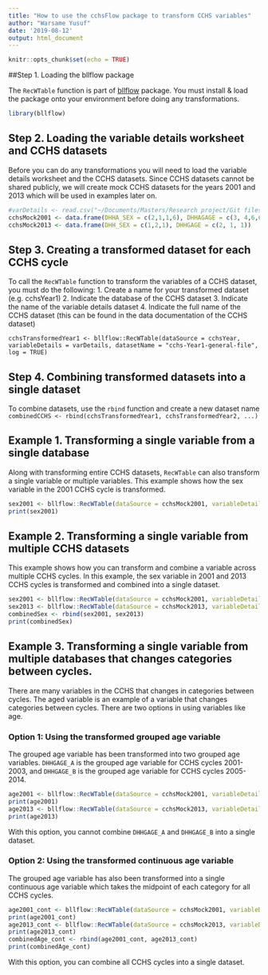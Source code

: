 ```yaml
---
title: "How to use the cchsFlow package to transform CCHS variables"
author: "Warsame Yusuf"
date: '2019-08-12'
output: html_document
---
```


```r
knitr::opts_chunk$set(echo = TRUE)
```


##Step 1. Loading the bllflow package

The `RecWTable` function is part of [bllflow](https://bllflow.projectbiglife.ca/index.html) package. You must install & load the package onto your environment before doing any transformations.

```r
library(bllflow)
```

## Step 2. Loading the variable details worksheet and CCHS datasets

Before you can do any transformations you will need to load the variable details worksheet and the CCHS datasets. Since CCHS datasets cannot be shared publicly, we will create mock CCHS datasets for the years 2001 and 2013 which will be used in examples later on. 

```r
#varDetails <- read.csv("~/Documents/Masters/Research project/Git files BLL/PoRT MSW - cchsVariableDetails.csv")
cchsMock2001 <- data.frame(DHHA_SEX = c(2,1,1,6), DHHAGAGE = c(3, 4,6,6))
cchsMock2013 <- data.frame(DHH_SEX = c(1,2,1), DHHGAGE = c(2, 1, 1))
```

## Step 3. Creating a transformed dataset for each CCHS cycle

To call the `RecWTable` function to transform the variables of a CCHS dataset, you must do the following:
1. Create a name for your transformed dataset (e.g. cchsYear1)
2. Indicate the database of the CCHS dataset
3. Indicate the name of the variable details dataset
4. Indicate the full name of the CCHS dataset (this can be found in the data documentation of the CCHS dataset)

`cchsTransformedYear1 <- bllflow::RecWTable(dataSource = cchsYear, variableDetails = varDetails, datasetName = "cchs-Year1-general-file", log = TRUE)`

## Step 4. Combining transformed datasets into a single dataset 

To combine datasets, use the `rbind` function and create a new dataset name
`combinedCCHS <- rbind(cchsTransformedYear1, cchsTransformedYear2, ...)`

## Example 1. Transforming a single variable from a single database

Along with transforming entire CCHS datasets, `RecWTable` can also transform a single variable or multiple variables. This example shows how the sex variable in the 2001 CCHS cycle is transformed.

```r
sex2001 <- bllflow::RecWTable(dataSource = cchsMock2001, variableDetails = varDetails, datasetName = "cchs-82M0013-E-2001-c1-1-general-file", appendToData = TRUE, log = TRUE, variables = c("DHH_SEX"))
print(sex2001)
```

## Example 2. Transforming a single variable from multiple CCHS datasets

This example shows how you can transform and combine a variable across multiple CCHS cycles. In this example, the sex variable in 2001 and 2013 CCHS cycles is transformed and combined into a single dataset.

```r
sex2001 <- bllflow::RecWTable(dataSource = cchsMock2001, variableDetails = varDetails, datasetName = "cchs-82M0013-E-2001-c1-1-general-file", appendToData = FALSE, log = TRUE, variables = c("DHH_SEX"))
sex2013 <- bllflow::RecWTable(dataSource = cchsMock2013, variableDetails = varDetails, datasetName = "cchs-82M0013-E-2013-2014-Annual-component", appendToData = FALSE, log = TRUE, variables = c("DHH_SEX"))
combinedSex <- rbind(sex2001, sex2013)
print(combinedSex)
```


## Example 3. Transforming a single variable from multiple databases that changes categories between cycles.

There are many variables in the CCHS that changes in categories between cycles. The aged variable is an example of a variable that changes categories between cycles. There are two options in using variables like age.

### Option 1: Using the transformed grouped age variable

The grouped age variable has been transformed into two grouped age variables. `DHHGAGE_A` is the grouped age variable for CCHS cycles 2001-2003, and `DHHGAGE_B` is the grouped age variable for CCHS cycles 2005-2014.

```r
age2001 <- bllflow::RecWTable(dataSource = cchsMock2001, variableDetails = varDetails, datasetName = "cchs-82M0013-E-2001-c1-1-general-file", appendToData = FALSE, log = TRUE, variables = c("DHHGAGE_A"))
print(age2001)
age2013 <- bllflow::RecWTable(dataSource = cchsMock2013, variableDetails = varDetails, datasetName = "cchs-82M0013-E-2013-2014-Annual-component", appendToData = FALSE, log = TRUE, variables = c("DHHGAGE_B"))
print(age2013)
```

With this option, you cannot combine `DHHGAGE_A` and `DHHGAGE_B` into a single dataset.

### Option 2: Using the transformed continuous age variable

The grouped age variable has also been transformed into a single continuous age variable which takes the midpoint of each category for all CCHS cycles.

```r
age2001_cont <- bllflow::RecWTable(dataSource = cchsMock2001, variableDetails = varDetails, datasetName = "cchs-82M0013-E-2001-c1-1-general-file", appendToData = FALSE, log = TRUE, variables = c("DHHGAGE_cont"))
print(age2001_cont)
age2013_cont <- bllflow::RecWTable(dataSource = cchsMock2013, variableDetails = varDetails, datasetName = "cchs-82M0013-E-2013-2014-Annual-component", appendToData = FALSE, log = TRUE, variables = c("DHHGAGE_cont"))
print(age2013_cont)
combinedAge_cont <- rbind(age2001_cont, age2013_cont)
print(combinedAge_cont)
```

With this option, you can combine all CCHS cycles into a single dataset.

